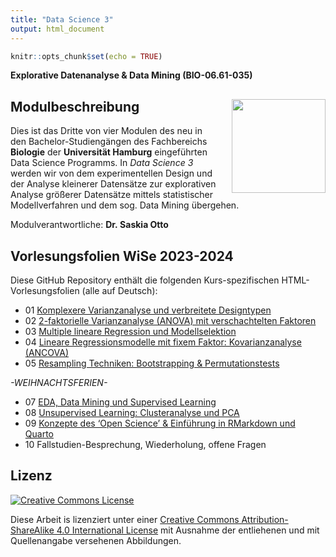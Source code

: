 ```yaml
---
title: "Data Science 3"
output: html_document
---
```


```r
knitr::opts_chunk$set(echo = TRUE)
```


**Explorative Datenanalyse & Data Mining (BIO-06.61-035)**


## Modulbeschreibung <img src="images/uhh_logo.png" align="right" width="150" style="margin-left: 20px"/>

Dies ist das Dritte von vier Modulen des neu in den Bachelor-Studiengängen des Fachbereichs **Biologie** der **Universität Hamburg** eingeführten Data Science Programms. In *Data Science 3* werden wir von dem experimentellen Design und der Analyse kleinerer Datensätze zur explorativen Analyse größerer Datensätze mittels statistischer Modellverfahren und dem sog. Data Mining übergehen.


Modulverantwortliche: **Dr. Saskia Otto**

## Vorlesungsfolien WiSe 2023-2024

Diese GitHub Repository enthält die folgenden Kurs-spezifischen HTML-Vorlesungsfolien (alle auf Deutsch):

- 01 [Komplexere Varianzanalyse und verbreitete Designtypen](https://saskiaotto.github.io/uham-bio-data-science-3/01-common-design-and-anova.html#/title-slide)
- 02 [2-faktorielle Varianzanalyse (ANOVA) mit verschachtelten Faktoren](https://saskiaotto.github.io/uham-bio-data-science-3/02-nested-anova.html#/title-slide)
- 03 [Multiple lineare Regression und Modellselektion](https://saskiaotto.github.io/uham-bio-data-science-3/03-multiple-regression.html#/title-slide)
- 04 [Lineare Regressionsmodelle mit fixem Faktor: Kovarianzanalyse (ANCOVA)](https://saskiaotto.github.io/uham-bio-data-science-3/04-ancova.html#/title-slide)
- 05 [Resampling Techniken: Bootstrapping & Permutationstests](https://saskiaotto.github.io/uham-bio-data-science-3/05-resampling-techniques.html#/title-slide)

*-WEIHNACHTSFERIEN-*

- 07 [EDA, Data Mining und Supervised Learning](https://saskiaotto.github.io/uham-bio-data-science-3/07-supervised-learning.html#/title-slide)
- 08 [Unsupervised Learning: Clusteranalyse und PCA](https://saskiaotto.github.io/uham-bio-data-science-3/08-unsupervised-learning.html#/title-slide)
- 09 [Konzepte des 'Open Science' & Einführung in RMarkdown und Quarto](https://saskiaotto.github.io/uham-bio-data-science-3/09-open-science.html#/title-slide)
- 10 Fallstudien-Besprechung, Wiederholung, offene Fragen


## Lizenz

<a rel="license" href="http://creativecommons.org/licenses/by-sa/4.0/">
  <img alt="Creative Commons License" style="border-width:0"
        src="https://i.creativecommons.org/l/by-sa/4.0/80x15.png" />
</a>

Diese Arbeit is lizenziert unter einer [Creative Commons Attribution-ShareAlike 4.0 International License ](http://creativecommons.org/licenses/by-sa/4.0/) mit Ausnahme der entliehenen und mit Quellenangabe versehenen Abbildungen.
